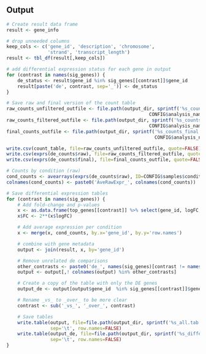Output
------

```r
# Create result data frame
result <- gene_info

# drop unneeded columns
keep_cols <- c('gene_id', 'description', 'chromosome',
               'strand', 'transcript_length')
result <- tbl_df(result[,keep_cols])

# add differential expression status for each gene in output
for (contrast in names(sig_genes)) {
    de_status <- result$gene_id %in% sig_genes[[contrast]]$gene_id
    result[paste('de', contrast, sep='_')] <- de_status
}
```

```r
# Save raw and final version of the count table
raw_counts_unfiltered_outfile <- file.path(output_dir, sprintf('%s_counts_raw_all_genes.csv', 
                                                    CONFIG$analysis_name)) 
raw_counts_filtered_outfile <- file.path(output_dir, sprintf('%s_counts_raw_filtered.csv', 
                                                    CONFIG$analysis_name)) 
final_counts_outfile <- file.path(output_dir, sprintf('%s_counts_final.csv', 
                                                      CONFIG$analysis_name))

write.csv(count_table, file=raw_counts_unfiltered_outfile, quote=FALSE)
write.csv(exprs(de_counts$raw), file=raw_counts_filtered_outfile, quote=FALSE)
write.csv(exprs(de_counts$final), file=final_counts_outfile, quote=FALSE)

# Counts by condition (raw)
cond_counts <- avearrays(exprs(de_counts$raw), ID=CONFIG$samples$condition)
colnames(cond_counts) <- paste0('AveRawExpr_', colnames(cond_counts))

# Save differential expression tables
for (contrast in names(sig_genes)) {
    # Add fold-change and p-values
    x <- as.data.frame(top_genes[[contrast]] %>% select(gene_id, logFC, adj.P.Val))
    x$FC <- 2**(x$logFC)

    # Add average expression per condition
    x <- merge(x, cond_counts, by.x='gene_id', by.y='row.names')

    # combine with gene metadata
    output <- join(result, x, by='gene_id')

    # Remove unrelated de comparisons
    other_contrasts <- paste0('de_', names(sig_genes)[contrast != names(sig_genes)])
    output <- output[,! colnames(output) %in% other_contrasts]

    # Create a copy of the table with only the DE genes
    output_de <- output[output$gene_id  %in% sig_genes[[contrast]]$gene_id,]

    # Rename _vs_ to _over_ to be more clear
    contrast <- sub('_vs_', '_over_', contrast)

    # Save tables
    write.table(output, file=file.path(output_dir, sprintf('%s_all.tab', contrast)),
                sep='\t', row.names=FALSE)
    write.table(output_de, file=file.path(output_dir, sprintf('%s_diffexpr.tab', contrast)),
                sep='\t', row.names=FALSE)
}
```
